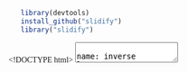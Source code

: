 <!--- chunk-label: R code (No Results in Document) -->
```r
   library(devtools)
   install_github("slidify")
   library("slidify")
```

<!DOCTYPE html>
<html>
   <head>
      <title>Iowa State Team 1 and 2 LOL</title>
      <meta http-equiv="Content-Type" content="text/html; charset=UTF-8"/>
      <meta name="keywords" content="dmc,data mining,dmc2015,intro"/>
      <meta name="description" content="Introduction to the 2015 Data Mining Cup"/>
      <script type="text/javascript" src="https://cdn.mathjax.org/mathjax/latest/MathJax.js?config=TeX-AMS-MML_HTMLorMML"> </script>
      <style type="text/css">
         @import url(https://fonts.googleapis.com/css?family=Droid+Serif:400,700,400italic);
         @import url(https://fonts.googleapis.com/css?family=Yanone+Kaffeesatz);
         @import url(https://fonts.googleapis.com/css?family=Ubuntu+Mono:400,700,400italic);

         body { 
            font-family: 'Droid Serif'; 
         }
         h1, h2, h3 {
            font-family: 'Yanone Kaffeesatz';
            font-weight: 400;
            margin-bottom: 0;
         }

         .remark-slide-content h1 { font-size: 3em; }
         .remark-slide-content h2 { font-size: 2em; }
         .remark-slide-content h3 { font-size: 1.6em; }
         .footnote {
            position: absolute;
            bottom: 3em;
         }
         li p { line-height: 1.25em; }
            .red { color: #fa0000; }
            .bgcol { color: #333333; }
            .large { font-size: 2em; }
            a, a > code {
            color: rgb(249, 38, 114);
            text-decoration: none;
         }
         /* Styling for Template:Quote */
         blockquote.templatequote {
           margin-top: 0;
         }
         blockquote.templatequote div.templatequotecite {
             line-height: 1.5em;
              /* @noflip */
              text-align: left;
              /* @noflip */
              padding-left: 1.6em;
              margin-top: 0;
         }
         /* ISU colors:
            red = 333333
            yellow = ffcc66
         */
         table {
            width: 10%;
            border-collapse: collapse;
            border-color: #333333;
            padding: 10px;
            }
         th {
            background-color: #333333;
            color: #777872;
            font-size: .6em;
         }
         td {
            text-align: right;
            font-size: .6em;
         }
         table
         code {
            -moz-border-radius: 5px;
            -web-border-radius: 5px;
            background: #e7e8e2;
            border-radius: 5px;
         }
         .remark-container {
            background-color: bgcol;
         }
         .remark-code, .remark-inline-code { font-family: 'Ubuntu Mono'; }
         .remark-code-line-highlighted     { background-color: #373832; }
         .pull-left {
            float: left;
            width: 47%;
         }
         .pull-right {
            float: right;
            width: 47%;
         }
         .pull-right ~ p {
            clear: both;
         }
         #slideshow .slide .content code {
            font-size: 0.8em;
         }
         #slideshow .slide .content pre code {
            font-size: 0.9em;
            padding: 15px;
         }
         .inverse {
            background: #333333;
            color: #777872;
            text-shadow: 0 0 20px #333;
         }
         .inverse h1, .inverse h2 {
            color: #f3f3f3;
            line-height: 0.8em;
         }
         /* Slide-specific styling */
         #slide-inverse .footnote {
            bottom: 12px;
            left: 20px;
         }
         #slide-how .slides {
            font-size: 0.9em;
            position: absolute;
            top:  151px;
            right: 140px;
         }
         #slide-how .slides h3 {
            margin-top: 0.2em;
         }
         #slide-how .slides .first, #slide-how .slides .second {
            padding: 1px 20px;
            height: 90px;
            width: 120px;
            -moz-box-shadow: 0 0 10px #777;
            -webkit-box-shadow: 0 0 10px #777;
            box-shadow: 0 0 10px #777;
         }
         #slide-how .slides .first {
            background: #fff;
            position: absolute;
            top: 20%;
            left: 20%;
            z-index: 1;
         }
         #slide-how .slides .second {
            position: relative;
            background: #fff;
            z-index: 0;
         }

         /* Two-column layout */
         .left-column {
            color: #777;
            width: 20%;
            height: 92%;
            float: left;
         }
         .left-column h2:last-of-type, .left-column h3:last-child {
            color: #000;
         }
         .right-column {
            width: 75%;
            float: right;
            padding-top: 1em;
         }
      </style>
   </head>
   <body>
   <textarea id="source">

name: inverse
layout: true
class: center, middle, inverse
---
# 
# Our 2015 Data Mining Cup Solution
## Iowa State University Team 1
### or
### How I Learned to Stop Worrying and Love the Grind
---
#Iowa 
#Iowa State University
##and 
#Our Team
---
layout: false
.left-column[
  ## Iowa
  ### Where is Iowa
]
.right-column[

Because we know that this is an international audience, you might not all be familiar with the state of Iowa.
<iframe width="600" 
        height="450" 
        frameborder="0" 
        style="border:0"
        src="https://www.google.com/maps/embed/v1/directions?origin=Berlin%2C%20Germany&destination=Iowa%20State%20University%2C%20Ames%2C%20IA%2C%20United%20States&key=...">
</iframe>
]
---
layout: false
.left-column[
  ## Iowa
  ### Where is Iowa
  ### About Iowa
]
.right-column[

## Iowa is in America's Midwest

<center>
<img src="figs/iowa-skyline.jpg" alt="dmc logo" height="185"> 
</center>

-  The largest city, Des Moines, only has a population of about 600,000
-  The largest producer of corn, ethanol, and soybeans in the United States
-  There are more pigs than people in Iowa
-  It is named after the Iowa river which itself is named after the Native American "Ioway" tribe.
-  It is the birth place of the actor John Wayne (The Searchers, Red River, ...)
]
---
layout: false
.left-column[
  ## Iowa
  ### Where is Iowa
  ### About Iowa
  ## Iowa State
  ### The Stats Dept
]
.right-column[

<center>
<img src="./figs/american_football.jpg" alt="dmc logo" height="145"> 
</center>

-  First statistics course offered in 1915
-  Department established in 1947 (the first statistics department in the US)
-  Snedecor Hall built in 1953
]
---
layout: false
.left-column[
  ## Iowa
  ### Where is Iowa
  ### About Iowa
  ## Iowa State
  ### The Stats Dept
  ## Our Team
]
.right-column[
-  Great Teammates
<!--Pattern HTML-->
<div id="pattern" class="pattern">
   <ul>
      <li><a><img ../../team_pics/ian.jpeg alt="Team Captain"/></a></li>
      <li><a><img ../../team_pics/Meiling.jpg alt="Team Captain" /></a></li>
      <li><a><img ../../team_pics/Neo_Zhou.jpg alt="Team Captain" /></a></li>
      <li><a><img ../../team_pics/Ran.jpg alt="Team Captain" /></a></li>
      <li><a><img ../../team_pics/Sam_Benidt.jpg alt="Team Captain" /></a></li>
      <li><a><img ../../team_pics/Weicheng.JPG alt="Team Captain" /></a></li>
      <li><a><img ../../team_pics/Yaxun Sun.jpg alt="Team Captain" /></a></li>
      <li><a><img ../../team_pics/Yet.JPG alt="Team Captain" /></a></li>
      <li><a><img ../../team_pics/Yihua.JPG alt="Team Captain" /></a></li>
   </ul>
</div>
<div id="pattern" class="pattern">
   <ul>
      <li><a href="#"><img ~/dmc2015/team_pics/alex.jpg alt="Team Captain" /></a></li>
      <li><a href="#"><img ~/dmc2015/team_pics/chen.jpeg alt="Team Captain" /></a></li>
      <li><a href="#"><img ~/dmc2015/team_pics/connorj.jpeg alt="Team Captain" /></a></li>
      <li><a href="#"><img ~/dmc2015/team_pics/guillermo.png alt="Team Captain" /></a></li>
      <li><a href="#"><img ~/dmc2015/team_pics/ian.jpeg alt="Team Captain" /></a></li>
      <li><a href="#"><img ~/dmc2015/team_pics/jsaporta.jpg alt="Team Captain" /></a></li>
      <li><a href="#"><img ~/dmc2015/team_pics/penglh.jpg alt="Team Captain" /></a></li>
      <li><a href="#"><img ~/dmc2015/team_pics/pete.jpg alt="Team Captain" /></a></li>
   </ul>
</div>
]
---
name: inverse
layout: true
class: center, middle, inverse
---
#Our Approach
---
name: inverse
layout: true
class: center, middle, inverse
---
#In The First 10 Days
---
layout: false
layout: false
.left-column[
  ## First Steps
  ### Find Structure
  ### Examine Error
]
.right-column[
# Dealing with Loss 

$$
\begin{align}
   E = \\sum\_\{i=1\}^\{n\}\\Biggl\[ & \\left\(\\frac\{u\_\{i\} - \\widehat\{u\}\_\{i\}\}\{\\frac\{1\}\{n\}\\sum\_\{i=1\}^\{n\}u\_\{i\}\}\\right\)^\{2\}  \\\\
   & + \\left\(\\frac\{v\_\{i\} - \\widehat\{v\}\_\{i\}\}\{\\frac\{1\}\{n\}\\sum\_\{i=1\}^\{n\}v\_\{i\}\}\\right\)^\{2\} + \\left\(\\frac\{w\_\{i\} - \\widehat\{w\}\_\{i\}\}\{\\frac\{1\}\{n\}\\sum\_\{i=1\}^\{n\}w\_\{i\}\}\\right\)^\{2\} + \\left\(\\frac\{b\_\{i\} - \\widehat\{b\}\_\{i\}\}\{\\frac\{1\}\{n\}\\sum\_\{i=1\}^\{n\}b\_\{i\}\}\\right\)^\{2\} \\Biggr\]
\end{align}
$$


Looking at this, we realized we needed to

-  Need to accurately predict coupon use
-  Need to accurately predict basket value
-  **and** accurately predict the weights
]
---
layout: false
#  Picture of early rec ~ early_shop and usage 
---
name: inverse
layout: true
class: center, middle, inverse
---
#And Then...
---
layout: false
---
#Nothing
We had nothing working for us at all
-  attempts to create some kind of base monetary value of coupons failed
-  attempts to fit a statistical model to user behavior failed
-  attempts to use "oddities" in the data failed
-  Too many categorical 
---
# Create new features
-  LLRs
-  tf-idf
---
# New features means new data divisions
-  Historical set 1 (desc. by Pete - mentioned by ian in background)
-  Historical set 3 (desc. by Ian - mentioned by Pete in background)
---
# Now features can be generated with ease
- LLRs on reward, user, ...
- LLRs on rewardXuser, ...
- LLRs on rewardXuserXbrand, ...
# Data Explosion! Thousands of features
---
# Reduce features by selection
- Pete - lasso and crf to reduce number of features
# Data Explosion! Thousands of features
- list of techinques for reduction
---
      </textarea>
      <script>
         var slideshow = remark.create();
      </script>
      <script src="https://gnab.github.io/remark/downloads/remark-latest.min.js" type="text/javascript"></script>
      <script type="text/javascript">
         var hljs = remark.highlighter.engine;
      </script>
      <script src="./remark.language.js" type="text/javascript"></script>
      <script type="text/javascript">
         var slideshow = remark.create({
            highlightStyle: 'monokai',
            highlightLanguage: 'remark'
         }) ;
      </script>
   </body>
</html>
